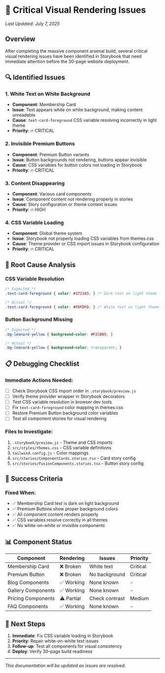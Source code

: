 
<Meta title="Documentation/Known Issues/Visual Rendering" />

# 🚨 Critical Visual Rendering Issues

*Last Updated: July 7, 2025*

## Overview

After completing the massive component arsenal build, several critical visual rendering issues have been identified in Storybook that need immediate attention before the 30-page website deployment.

## 🔍 Identified Issues

### 1. **White Text on White Background**
- **Component**: Membership Card
- **Issue**: Text appears white on white background, making content unreadable
- **Cause**: `text-card-foreground` CSS variable resolving incorrectly in light theme
- **Priority**: 🔥 CRITICAL

### 2. **Invisible Premium Buttons**
- **Component**: Premium Button variants
- **Issue**: Button backgrounds not rendering, buttons appear invisible
- **Cause**: CSS variables for button colors not loading in Storybook
- **Priority**: 🔥 CRITICAL

### 3. **Content Disappearing**
- **Component**: Various card components
- **Issue**: Component content not rendering properly in stories
- **Cause**: Story configuration or theme context issues
- **Priority**: 🔥 HIGH

### 4. **CSS Variable Loading**
- **Component**: Global theme system
- **Issue**: Storybook not properly loading CSS variables from themes.css
- **Cause**: Theme provider or CSS import issues in Storybook configuration
- **Priority**: 🔥 CRITICAL

## 🔧 Root Cause Analysis

### CSS Variable Resolution
```css
/* Expected */
.text-card-foreground { color: #372103; } /* Dark text on light theme */

/* Actual */
.text-card-foreground { color: #FDFDFD; } /* White text on light theme */
```

### Button Background Missing
```css
/* Expected */
.bg-leonard-yellow { background-color: #F2CB05; }

/* Actual */
.bg-leonard-yellow { background-color: transparent; }
```

## 📋 Debugging Checklist

### Immediate Actions Needed:
- [ ] Check Storybook CSS import order in `.storybook/preview.js`
- [ ] Verify theme provider wrapper in Storybook decorators
- [ ] Test CSS variable resolution in browser dev tools
- [ ] Fix `text-card-foreground` color mapping in themes.css
- [ ] Restore Premium Button background color variables
- [ ] Test all component stories for visual rendering

### Files to Investigate:
1. `.storybook/preview.js` - Theme and CSS imports
2. `src/styles/themes.css` - CSS variable definitions
3. `tailwind.config.js` - Color mappings
4. `src/stories/ComponentCards.stories.tsx` - Card story config
5. `src/stories/FusionComponents.stories.tsx` - Button story config

## 🎯 Success Criteria

### Fixed When:
- ✅ Membership Card text is dark on light background
- ✅ Premium Buttons show proper background colors
- ✅ All component content renders properly
- ✅ CSS variables resolve correctly in all themes
- ✅ No white-on-white or invisible components

## 📊 Component Status

| Component | Rendering | Issues | Priority |
|-----------|-----------|---------|----------|
| Membership Card | ❌ Broken | White text | Critical |
| Premium Button | ❌ Broken | No background | Critical |
| Blog Components | ✅ Working | None known | - |
| Gallery Components | ✅ Working | None known | - |
| Pricing Components | ⚠️ Partial | Check contrast | Medium |
| FAQ Components | ✅ Working | None known | - |

## 🚀 Next Steps

1. **Immediate**: Fix CSS variable loading in Storybook
2. **Priority**: Repair white-on-white text issues
3. **Follow-up**: Test all components for visual consistency
4. **Deploy**: Verify 30-page build readiness

---

*This documentation will be updated as issues are resolved.*